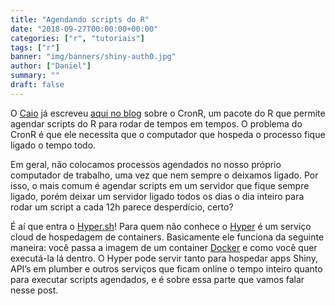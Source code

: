 ```yaml
---
title: "Agendando scripts do R"
date: "2018-09-27T00:00:00+00:00"
categories: ["r", "tutoriais"]
tags: ["r"]
banner: "img/banners/shiny-auth0.jpg"
author: ["Daniel"]
summary: ""
draft: false
---
```


O [Caio](https://ctlente.com) já escreveu [aqui no blog](https://www.curso-r.com/blog/2017-11-13-tutorial-cronr/) sobre o CronR, um pacote do R que permite agendar scripts do R para rodar de tempos em tempos. O problema do CronR é que ele necessita que o computador que hospeda o processo fique ligado o tempo todo.

Em geral, não colocamos processos agendados no nosso próprio computador de trabalho, uma vez que nem sempre o deixamos ligado. Por isso, o mais comum é agendar scripts em um servidor que fique sempre ligado, porém deixar um servidor ligado todos os dias o dia inteiro para rodar um script a cada 12h parece desperdício, certo?

É aí que entra o [Hyper.sh](https://www.hyper.sh)! Para quem não conhece o [Hyper](https://www.hyper.sh) é um serviço cloud de hospedagem de containers. Basicamente ele funciona da seguinte maneira: você passa a imagem de um container [Docker](https://www.docker.io) e como você quer executá-la lá dentro. O Hyper pode servir tanto para hospedar apps Shiny, API's em plumber e outros serviços que ficam online o tempo inteiro quanto para executar scripts agendados, e é sobre essa parte que vamos falar nesse post. 

